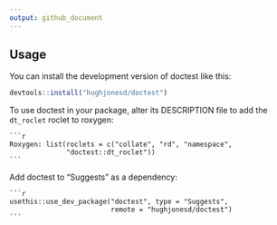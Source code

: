 ```yaml
---
output: github_document
---
```


## Usage

You can install the development version of doctest like this:

``` r
devtools::install("hughjonesd/doctest")
```

To use doctest in your package, alter its DESCRIPTION file to add the 
`dt_roclet` roclet to roxygen:

    ```r
    Roxygen: list(roclets = c("collate", "rd", "namespace", 
                  "doctest::dt_roclet")) 
    ```
    
Add doctest to "Suggests" as a dependency:

    ```r
    usethis::use_dev_package("doctest", type = "Suggests", 
                             remote = "hughjonesd/doctest")
    ```
